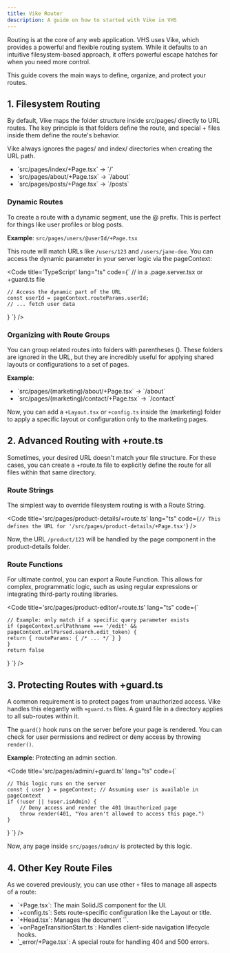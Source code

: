 ```yaml
---
title: Vike Router
description: A guide on how to started with Vike in VHS
---
```



Routing is at the core of any web application. VHS uses Vike, which provides a powerful and flexible routing system. While it defaults to an intuitive filesystem-based approach, it offers powerful escape hatches for when you need more control.

This guide covers the main ways to define, organize, and protect your routes.

## 1. Filesystem Routing

By default, Vike maps the folder structure inside src/pages/ directly to URL routes. The key principle is that folders define the route, and special + files inside them define the route's behavior.

Vike always ignores the pages/ and index/ directories when creating the URL path.

<ul class="list-disc pl-8">
    <li>`src/pages/index/+Page.tsx` → `/`</li>
    <li>`src/pages/about/+Page.tsx` → `/about`</li>
    <li>`src/pages/posts/+Page.tsx` → `/posts`</li>
</ul>

### Dynamic Routes

To create a route with a dynamic segment, use the @ prefix. This is perfect for things like user profiles or blog posts.

**Example**: `src/pages/users/@userId/+Page.tsx`

This route will match URLs like `/users/123` and `/users/jane-doe`. You can access the dynamic parameter in your server logic via the pageContext:

<Code title='TypeScript' lang="ts" code={`
// in a .page.server.tsx or +guard.ts file

    // Access the dynamic part of the URL
    const userId = pageContext.routeParams.userId;
    // ... fetch user data
}
`} />

### Organizing with Route Groups

You can group related routes into folders with parentheses (). These folders are ignored in the URL, but they are incredibly useful for applying shared layouts or configurations to a set of pages.

**Example**:
<ul class="list-disc pl-8">
    <li>`src/pages/(marketing)/about/+Page.tsx` → `/about`</li>
    <li>`src/pages/(marketing)/contact/+Page.tsx` → `/contact`</li>
</ul>

Now, you can add a `+Layout.tsx` or `+config.ts` inside the (marketing) folder to apply a specific layout or configuration only to the marketing pages.

## 2. Advanced Routing with +route.ts

Sometimes, your desired URL doesn't match your file structure. For these cases, you can create a +route.ts file to explicitly define the route for all files within that same directory.

### Route Strings

The simplest way to override filesystem routing is with a Route String.

<Code title='src/pages/product-details/+route.ts' lang="ts" code={`
    // This defines the URL for '/src/pages/product-details/+Page.tsx'
`} />

Now, the URL `/product/123` will be handled by the page component in the product-details folder.

### Route Functions

For ultimate control, you can export a Route Function. This allows for complex, programmatic logic, such as using regular expressions or integrating third-party routing libraries.

<Code title='src/pages/product-editor/+route.ts' lang="ts" code={`

    // Example: only match if a specific query parameter exists
    if (pageContext.urlPathname === '/edit' && pageContext.urlParsed.search.edit_token) {
    return { routeParams: { /* ... */ } }
    }
    return false
}
`} />

## 3. Protecting Routes with +guard.ts

A common requirement is to protect pages from unauthorized access. Vike handles this elegantly with `+guard.ts` files. A guard file in a directory applies to all sub-routes within it.

The `guard()` hook runs on the server before your page is rendered. You can check for user permissions and redirect or deny access by throwing `render()`.

**Example**: Protecting an admin section.

<Code title='src/pages/admin/+guard.ts' lang="ts" code={`

    // This logic runs on the server
    const { user } = pageContext; // Assuming user is available in pageContext
    if (!user || !user.isAdmin) {
        // Deny access and render the 401 Unauthorized page
        throw render(401, "You aren't allowed to access this page.")
    }
}
`} />

Now, any page inside `src/pages/admin/` is protected by this logic.

## 4. Other Key Route Files

As we covered previously, you can use other `+` files to manage all aspects of a route:

<ul class="list-disc pl-8">
    <li>`+Page.tsx`: The main SolidJS component for the UI.</li>
    <li>`+config.ts`: Sets route-specific configuration like the Layout or title.</li>
    <li>`+Head.tsx`: Manages the document `<head>`.</li>
    <li>`+onPageTransitionStart.ts`: Handles client-side navigation lifecycle hooks.</li>
    <li>`_error/+Page.tsx`: A special route for handling 404 and 500 errors.</li>
</ul>